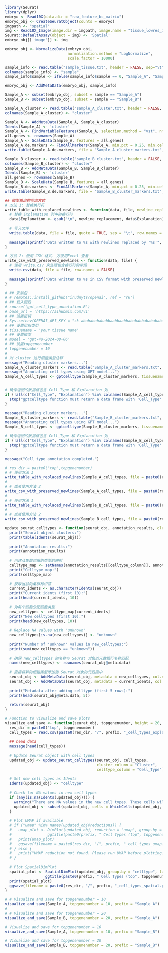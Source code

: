 



```r
library(Seurat)
library(dplyr)
embryo <- Read10X(data.dir = "raw_feature_bc_matrix")
embryo_obj <- CreateSeuratObject(counts = embryo)
imgpath <- "spatial"
img <- Read10X_Image(image.dir = imgpath, image.name = "tissue_lowres_image.png")
Seurat::DefaultAssay(object = img) <- 'Spatial'
embryo_obj[['image']] <- img

embryo_obj <- NormalizeData(embryo_obj, 
                            normalization.method = "LogNormalize", 
                            scale.factor = 10000)

sample_info <- read.table("sample_tissue.txt", header = FALSE, sep="\t", row.names = 1)
colnames(sample_info) <- "sample"
sample_info$sample <- ifelse(sample_info$sample == 0, "Sample_A", "Sample_B")

embryo_obj <- AddMetaData(embryo_obj, sample_info)

Sample_A <- subset(embryo_obj, subset = sample == "Sample_A")
Sample_B <- subset(embryo_obj, subset = sample == "Sample_B")
```

```r
Sample_A_cluster <- read.table("sample_A_cluster.txt", header = FALSE, sep="\t", row.names = 1)
colnames(Sample_A_cluster) <- "cluster"
```


```r
Sample_A <- AddMetaData(Sample_A, Sample_A_cluster)
Idents(Sample_A) <- 'cluster'
Sample_A <- FindVariableFeatures(Sample_A, selection.method = "vst", nfeatures = 1000)
all.genes <- rownames(Sample_A)
Sample_A <- ScaleData(Sample_A, features = all.genes)
Sample_A.de.markers <- FindAllMarkers(Sample_A, min.pct = 0.25, min.cells.group = 1, logfc.threshold = 1) 
write.table(Sample_A.de.markers, file = "Sample_A_cluster_markers.txt", quote = FALSE, sep = "\t")

Sample_B_cluster <- read.table("sample_B_cluster.txt", header = FALSE, sep="\t", row.names = 1)
colnames(Sample_B_cluster) <- "cluster"
Sample_B <- AddMetaData(Sample_B, Sample_B_cluster)
Idents(Sample_B) <- 'cluster'
all.genes <- rownames(Sample_B)
Sample_B <- ScaleData(Sample_B, features = all.genes)
Sample_B.de.markers <- FindAllMarkers(Sample_A, min.pct = 0.25, min.cells.group = 1, logfc.threshold = 1) 
write.table(Sample_B.de.markers, file = "Sample_B_cluster_markers.txt", quote = FALSE, sep = "\t")
```

```r
## 模型输出的写出方式
# 方法 1: 替换换行符
write_table_with_replaced_newlines <- function(data, file, newline_replacement = " [NEWLINE] ") {
  # 替换 Explanation 列中的换行符
  data$Explanation <- gsub("\n", newline_replacement, data$Explanation)
  
  # 写入文件
  write.table(data, file = file, quote = TRUE, sep = "\t", row.names = FALSE)
  
  message(sprintf("Data written to %s with newlines replaced by '%s'", file, newline_replacement))
}

# 方法 2: 使用 CSV 格式. 方便用Excel 查看
write_csv_with_preserved_newlines <- function(data, file) {
  # 使用 write.csv 来处理包含换行符的字段
  write.csv(data, file = file, row.names = FALSE)
  
  message(sprintf("Data written to %s in CSV format with preserved newlines", file))
}
```


```r
# ## 安装包
# # remotes::install_github("irudnyts/openai", ref = "r6")
# ## 载入函数
# source('gpt_cell_type_annotation.R')
# base_url = 'https://aihubmix.com/v1'
# ## 设置密钥
# Sys.setenv(OPENAI_API_KEY = "sk-ababababababbaabbaabbabababbabababababba")
# ## 设置组织类型
# tissuename = 'your tissue name'
# ## 设置模型
# model = 'gpt-4o-2024-08-06'
# ## 设置topgenenumber
# topgenenumber = 10
# 
# 对 cluster 进行细胞类型注释
message("Reading cluster markers...")
Sample_A_cluster_markers <- read.table("Sample_A_cluster_markers.txt", header = TRUE, sep = "\t")
message("Annotating cell types using GPT model...")
Sample_A_cell_types <- gptcelltype(Sample_A_cluster_markers, tissuename = tissuename, model = model, topgenenumber = topgenenumber, base_url = base_url)


# 确保返回的数据框包含 Cell_Type 和 Explanation 列
if (!all(c("Cell_Type", "Explanation") %in% colnames(Sample_A_cell_types))) {
  stop("gptcelltype function must return a data frame with 'Cell_Type' and 'Explanation' columns.")
}

message("Reading cluster markers...")
Sample_B_cluster_markers <- read.table("Sample_B_cluster_markers.txt", header = TRUE, sep = "\t")
message("Annotating cell types using GPT model...")
Sample_B_cell_types <- gptcelltype(Sample_B_cluster_markers, tissuename = tissuename, model = model, topgenenumber = topgenenumber, base_url = base_url)

# 确保返回的数据框包含 Cell_Type 和 Explanation 列
if (!all(c("Cell_Type", "Explanation") %in% colnames(Sample_B_cell_types))) {
  stop("gptcelltype function must return a data frame with 'Cell_Type' and 'Explanation' columns.")
}

message("Cell type annotation completed.")
```

```r
# res_dir = paste0("top",topgenenumber)
# # 使用方法 1
write_table_with_replaced_newlines(Sample_A_cell_types, file = paste0(res_dir, "/Sample_A_cell_types_explanation.txt"))
# 
# # 或者使用方法 2
write_csv_with_preserved_newlines(Sample_A_cell_types, file = paste0(res_dir, "/Sample_A_cell_types_explanation.csv"))
# 
# # 使用方法 1
write_table_with_replaced_newlines(Sample_B_cell_types, file = paste0(res_dir, "/Sample_B_cell_types_explanation.txt"))
# 
# # 或者使用方法 2
write_csv_with_preserved_newlines(Sample_B_cell_types, file = paste0(res_dir, "/Sample_B_cell_types_explanation.csv"))
```

```r
update_seurat_celltypes <- function(seurat_obj, annotation_results, cluster_column = "Cluster", celltype_column = "Cell_Type") {
  print("Seurat object clusters:")
  print(table(Idents(seurat_obj)))
  
  print("Annotation results:")
  print(annotation_results)
  
  # 创建从集群到细胞类型的映射
  celltype_map <- setNames(annotation_results[[celltype_column]], annotation_results[[cluster_column]])
  print("Celltype map:")
  print(celltype_map)
  
  # 获取当前的集群标识符
  current_idents <- as.character(Idents(seurat_obj))
  print("Current idents (first 10):")
  print(head(current_idents, 10))
  
  # 为每个细胞分配细胞类型
  new_celltypes <- celltype_map[current_idents]
  print("New celltypes (first 10):")
  print(head(new_celltypes, 10))
  
  # Replace NA values with "unknown"
  new_celltypes[is.na(new_celltypes)] <- "unknown"
  
  print("Number of 'unknown' values in new_celltypes:")
  print(sum(new_celltypes == "unknown"))
  
  # 确保 new_celltypes 的名称与 Seurat 对象的元数据行名称匹配
  names(new_celltypes) <- rownames(seurat_obj@meta.data)
  
  # 直接将新的细胞类型添加到 Seurat 对象的元数据中
  seurat_obj <- AddMetaData(seurat_obj, metadata = new_celltypes, col.name = "celltype")
  seurat_obj <- AddMetaData(seurat_obj, metadata = current_idents, col.name = "original_clusters")
  
  print("Metadata after adding celltype (first 5 rows):")
  print(head(seurat_obj@meta.data, 5))
  
  return(seurat_obj)
}
```

```r
# Function to visualize and save plots
visualize_and_save <- function(seurat_obj, topgenenumber, height = 20, width = 20, dpi = 900, prefix = "Sample_A") {
  res_dir = paste0("top", topgenenumber)
  cell_types = read.csv(paste0(res_dir, "/", prefix, "_cell_types_explanation.txt"), sep = "\t")
  
  ## head data
  message(head(cell_types))
  
  # Update Seurat object with cell types
  updated_obj <- update_seurat_celltypes(seurat_obj, cell_types, 
                                         cluster_column = "Cluster",
                                         celltype_column = "Cell_Type")
  
  # Set new cell types as Idents
  Idents(updated_obj) <- "celltype"
  
  # Check for NA values in new cell types
  if (any(is.na(Idents(updated_obj)))) {
    warning("There are NA values in the new cell types. These cells will be excluded from the plots.")
    updated_obj <- subset(updated_obj, cells = WhichCells(updated_obj, idents = !is.na(Idents(updated_obj))))
  }
  
  # Plot UMAP if available
  # if ("umap" %in% names(updated_obj@reductions)) {
  #   umap_plot <- DimPlot(updated_obj, reduction = "umap", group.by = "celltype", label = TRUE, repel = TRUE) + 
  #                ggtitle(paste0(prefix, " Cell Types (top", topgenenumber, ")"))
  #   print(umap_plot)
  #   ggsave(filename = paste0(res_dir, "/", prefix, "_cell_types_umap.png"), plot = umap_plot, height = height, width = width, dpi = dpi)
  # } else {
  #   print("UMAP reduction not found. Please run UMAP before plotting.")
  # }
  
  # Plot SpatialDimPlot
  spatial_plot <- SpatialDimPlot(updated_obj, group.by = "celltype", label = TRUE, repel = TRUE) + 
                  ggtitle(paste0(prefix, " Cell Types (top", topgenenumber, ")"))
  print(spatial_plot)
  ggsave(filename = paste0(res_dir, "/", prefix, "_cell_types_spatial.png"), plot = spatial_plot, height = height, width = width, dpi = dpi)
}
```

```r
# # Visualize and save for topgenenumber = 10
visualize_and_save(Sample_A, topgenenumber = 10, prefix = "Sample_A")
# 
# # Visualize and save for topgenenumber = 20
visualize_and_save(Sample_B, topgenenumber = 20, prefix = "Sample_A")

# Visualize and save for topgenenumber = 10
visualize_and_save(Sample_A, topgenenumber = 10, prefix = "Sample_B")

# Visualize and save for topgenenumber = 20
visualize_and_save(Sample_B, topgenenumber = 20, prefix = "Sample_B")
```

